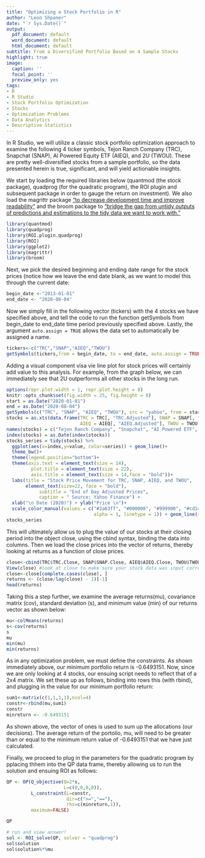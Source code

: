```yaml
---
title: "Optimizing a Stock Portfolio in R"
author: "Leon Shpaner"
date: "`r Sys.Date()`"
output:
  pdf_document: default
  word_document: default
  html_document: default
subtitle: From a Diversified Portfolio Based on 4 Sample Stocks 
highlight: true
image:
  caption: ''
  focal_point: ''
  preview_only: yes
tags:
- R
- R Studio
- Stock Portfolio Optimization
- Stocks
- Optimization Problems
- Data Analytics
- Descriptive Statistics
---
```


In R Studio, we will utilize a classic stock portfolio optimization approach to examine the following 4 ticker symbols, Tejon Ranch Company (TRC), Snapchat (SNAP), AI Powered Equity ETF (AIEQ), and 2U (TWOU). These are pretty well-diversified stocks from a sample portfolio, so the data presented herein is true, significant, and will yield actionable insights. 

We start by loading the required libraries below (quantmod (the stock package), quadprog (for the quadratic program), the ROI plugin and subsequent package in order to gauge the return on investment). We also load the magrittr package ["to decrease development time and improve readability"](https://cran.r-project.org/web/packages/magrittr/vignettes/magrittr.html) and the broom package to ["bridge the gap from untidy outputs of predictions and estimations to the tidy data we want to work with."](https://cran.r-project.org/web/packages/broom/vignettes/broom.html)

```r
library(quantmod)
library(quadprog)
library(ROI.plugin.quadprog)
library(ROI)
library(ggplot2)
library(magrittr)
library(broom)
```

Next, we pick the desired beginning and ending date range for the stock prices (notice how we leave the end date blank, as we want to model this through the current date:

```r
begin_date <-"2013-01-01"
end_date <- "2020-08-04"
```

Now we simply fill in the following vector (tickers) with the 4 stocks we have specified above, and tell the code to run the function getSymbols from begin_date to end_date time period previously specified above. Lastly, the argument ```auto.assign = TRUE``` allows the data set to automatically be assigned a name.
```r
tickers<-c("TRC","SNAP","AIEQ","TWOU")
getSymbols(tickers,from = begin_date, to = end_date, auto.assign = TRUE)
```


Adding a visual component visa vie line plot for stock prices will certainly add value to this analysis. For example, from the graph below, we can immediately see that 2U outperforms all other stocks in the long run.

```r
options(repr.plot.width = 1, repr.plot.height = 8)
knitr::opts_chunk$set(fig.width = 25, fig.height = 8) 
start = as.Date("2020-01-01") 
end = as.Date("2020-08-04")
getSymbols(c("TRC", "SNAP", "AIEQ", "TWOU"), src = "yahoo", from = start, to = end)
stocks = as.xts(data.frame(TRC = TRC[, "TRC.Adjusted"], SNAP = SNAP[, "SNAP.Adjusted"], 
                           AIEQ = AIEQ[, "AIEQ.Adjusted"], TWOU = TWOU[, "TWOU.Adjusted"]))
names(stocks) = c("Tejon Ranch Company", "Snapchat", "AI Powered ETF", "2U")
index(stocks) = as.Date(index(stocks))
stocks_series = tidy(stocks) %>% 
  ggplot(aes(x=index,y=value, color=series)) + geom_line()+
  theme_bw()+
  theme(legend.position="bottom")+
  theme(axis.text = element_text(size = 14),
         plot.title = element_text(size = 22), 
         axis.title = element_text(size = 14,face = "bold"))+
  labs(title = "Stock Price Movement for TRC, SNAP, AIEQ, and TWOU", 
       element_text(size=22, face = "bold"),
            subtitle = "End of Day Adjusted Prices",
            caption = " Source: Yahoo Finance") +
  xlab("\n Date (2020)") + ylab("Price \n")+
  scale_color_manual(values = c("#2a63ff", "#000000", "#999900", "#cd1409", 
                                alpha = 1, linetype = 1)) + geom_line(size=1)
stocks_series
```


This will ultimately allow us to plug the value of our stocks at their closing period into the object close, using the cbind syntax, binding the data into columns. Then we load the close prices into the vector of returns, thereby looking at returns as a function of close prices.  
```r
close<-cbind(TRC$TRC.Close, SNAP$SNAP.Close, AIEQ$AIEQ.Close, TWOU$TWOU.Close)
View(close) #look at close to make sure your stock data was input correctly
close<-close[complete.cases(close), ]
returns <- (close/lag(close) - 1)[-1]
head(returns)
```

Taking this a step further, we examine the average returns(mu), covariance matrix (cov), standard deviation (s), and minimum value (min) of our returns vector as shown below:
```r
mu<-colMeans(returns)
s<-cov(returns)
s
mu
min(mu)
min(returns)
```

As in any optimization problem, we must define the constraints. As shown immediately above, our minimum portfolio return is -0.6493151. Now, since we are only looking at 4 stocks, our ensuing script needs to reflect that of a 2x4 matrix. We set these up as follows, binding into rows this (with rbind), and plugging in the value for our minimum portfolio return:

```r
sum1<-matrix(c(1,1,1,1),ncol=4)
constr<-rbind(mu,sum1)
constr
minreturn <- -0.6493151
```

As shown above, the vector of ones is used to sum up the allocations (our decisions). The average return of the portolio, mu, will need to be greater than or equal to the minimum return value of -0.6493151 that we have just calculated. 

Finally, we proceed to plug in the parameters for the quadratic program by pplacing thhem into the QP data frame, thereby allowing us to run the solution and ensuing ROI as follows:

```r
QP <- OP(Q_objective(Q=2*s,
                     L=c(0,0,0,0)),
         L_constraint(L=constr,
                      dir=c(">=","=="),
                      rhs=c(minreturn,1)),
         maximum=FALSE)

QP

# run and view answer!
sol <- ROI_solve(QP, solver = "quadprog")
sol$solution
sol$solution%*%mu
```

